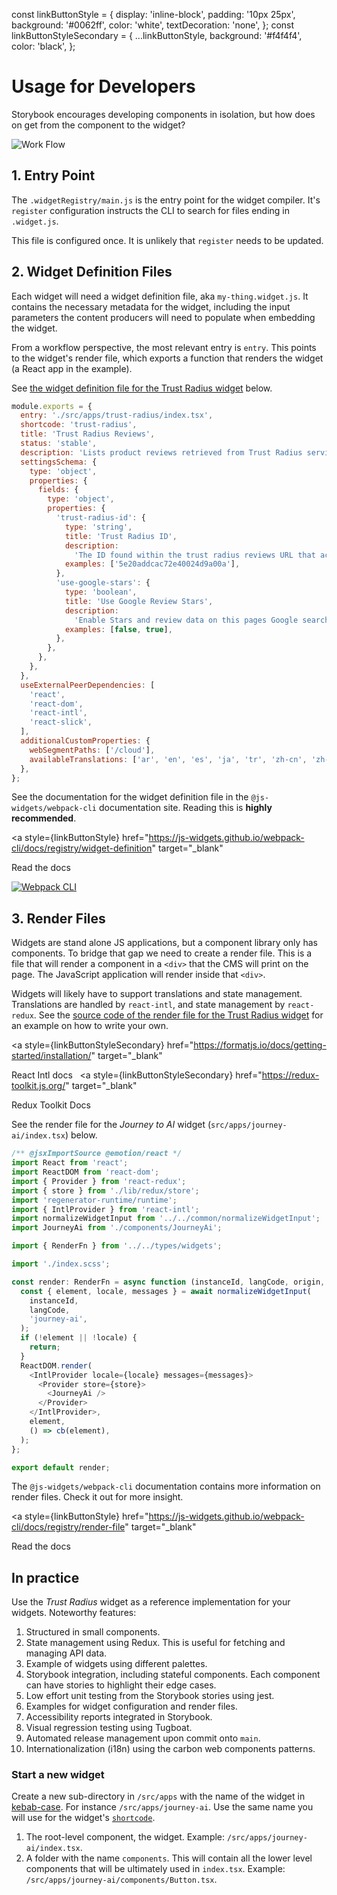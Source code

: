 const linkButtonStyle = {
  display: 'inline-block',
  padding: '10px 25px',
  background: '#0062ff',
  color: 'white',
  textDecoration: 'none',
};
const linkButtonStyleSecondary = {
  ...linkButtonStyle,
  background: '#f4f4f4',
  color: 'black',
};

<Meta title="Documentation/Contributing/Usage" />

# Usage for Developers

Storybook encourages developing components in isolation, but how does on get from the component to the widget?

<img src="wr-flow.png" alt="Work Flow" title="Work Flow" />

## 1. Entry Point

The `.widgetRegistry/main.js` is the entry point for the widget compiler. It's `register` configuration instructs the
CLI to search for files ending in `.widget.js`.

This file is configured once. It is unlikely that `register` needs to be updated.

## 2. Widget Definition Files

Each widget will need a widget definition file, aka `my-thing.widget.js`. It contains the necessary metadata for the
widget, including the input parameters the content producers will need to populate when embedding the widget.

From a workflow perspective, the most relevant entry is `entry`. This points to the widget's render file, which exports a function that renders the widget (a React app in the example).

See [the widget definition file for the Trust Radius widget](https://github.ibm.com/MSC-Cloud/hc-widgets/blob/development/src/apps/trust-radius/TrustRadius.widget.js) below.

```javascript
module.exports = {
  entry: './src/apps/trust-radius/index.tsx',
  shortcode: 'trust-radius',
  title: 'Trust Radius Reviews',
  status: 'stable',
  description: 'Lists product reviews retrieved from Trust Radius service.',
  settingsSchema: {
    type: 'object',
    properties: {
      fields: {
        type: 'object',
        properties: {
          'trust-radius-id': {
            type: 'string',
            title: 'Trust Radius ID',
            description:
              'The ID found within the trust radius reviews URL that activates the product reviews',
            examples: ['5e20addcac72e40024d9a00a'],
          },
          'use-google-stars': {
            type: 'boolean',
            title: 'Use Google Review Stars',
            description:
              'Enable Stars and review data on this pages Google search results? True or False',
            examples: [false, true],
          },
        },
      },
    },
  },
  useExternalPeerDependencies: [
    'react',
    'react-dom',
    'react-intl',
    'react-slick',
  ],
  additionalCustomProperties: {
    webSegmentPaths: ['/cloud'],
    availableTranslations: ['ar', 'en', 'es', 'ja', 'tr', 'zh-cn', 'zh-tw'],
  },
};
```

See the documentation for the widget definition file in the `@js-widgets/webpack-cli` documentation site. Reading this
is **highly recommended**.

<a
  style={linkButtonStyle}
  href="https://js-widgets.github.io/webpack-cli/docs/registry/widget-definition"
  target="_blank"
>
  Read the docs
</a>

[![Webpack CLI](https://camo.githubusercontent.com/3693a0ff1fefe7ac31adf36125d2ad1e6be65e1eb0133841a9f0d63f7aa8c30f/68747470733a2f2f6a732d776964676574732e6769746875622e696f2f7765627061636b2d636c692f696d672f646f63756d656e746174696f6e2d736974652e706e67)](https://js-widgets.github.io/webpack-cli)

## 3. Render Files

Widgets are stand alone JS applications, but a component library only has components. To bridge that gap we need to
create a render file. This is a file that will render a component in a `<div>` that the CMS will print on the page. The
JavaScript application will render inside that `<div>`.

Widgets will likely have to support translations and state management. Translations are handled by `react-intl`, and state management by `react-redux`.
See the [source code of the render file for the Trust Radius widget](https://github.ibm.com/MSC-Cloud/hc-widgets/blob/development/src/apps/trust-radius/render-trust-radius.jsx)
for an example on how to write your own.

<a
  style={linkButtonStyleSecondary}
  href="https://formatjs.io/docs/getting-started/installation/"
  target="_blank"
>
  React Intl docs
</a>
&nbsp;
<a
  style={linkButtonStyleSecondary}
  href="https://redux-toolkit.js.org/"
  target="_blank"
>
  Redux Toolkit Docs
</a>

See the render file for the _Journey to AI_ widget (`src/apps/journey-ai/index.tsx`) below.

```javascript
/** @jsxImportSource @emotion/react */
import React from 'react';
import ReactDOM from 'react-dom';
import { Provider } from 'react-redux';
import { store } from './lib/redux/store';
import 'regenerator-runtime/runtime';
import { IntlProvider } from 'react-intl';
import normalizeWidgetInput from '../../common/normalizeWidgetInput';
import JourneyAi from './components/JourneyAi';

import { RenderFn } from '../../types/widgets';

import './index.scss';

const render: RenderFn = async function (instanceId, langCode, origin, cb) {
  const { element, locale, messages } = await normalizeWidgetInput(
    instanceId,
    langCode,
    'journey-ai',
  );
  if (!element || !locale) {
    return;
  }
  ReactDOM.render(
    <IntlProvider locale={locale} messages={messages}>
      <Provider store={store}>
        <JourneyAi />
      </Provider>
    </IntlProvider>,
    element,
    () => cb(element),
  );
};

export default render;
```

The `@js-widgets/webpack-cli` documentation contains more information on render files. Check it out for more insight.

<a
  style={linkButtonStyle}
  href="https://js-widgets.github.io/webpack-cli/docs/registry/render-file"
  target="_blank"
>
  Read the docs
</a>

## In practice

Use the _Trust Radius_ widget as a reference implementation for your widgets. Noteworthy features:

1. Structured in small components.
2. State management using Redux. This is useful for fetching and managing API data.
3. Example of widgets using different palettes.
4. Storybook integration, including stateful components. Each component can have stories to highlight their edge cases.
5. Low effort unit testing from the Storybook stories using jest.
6. Examples for widget configuration and render files.
7. Accessibility reports integrated in Storybook.
8. Visual regression testing using Tugboat.
9. Automated release management upon commit onto `main`.
10. Internationalization (i18n) using the carbon web components patterns.

### Start a new widget

Create a new sub-directory in `/src/apps` with the name of the widget in [kebab-case](https://en.wikipedia.org/wiki/Letter_case#Kebab_case).
For instance `/src/apps/journey-ai`. Use the same name you will use for the widget's [`shortcode`](https://js-widgets.github.io/js-widgets/registry-schema/#items_shortcode).

1. The root-level component, the widget. Example: `/src/apps/journey-ai/index.tsx`.
2. A folder with the name `components`. This will contain all the lower level components that will be ultimately used in `index.tsx`. Example: `/src/apps/journey-ai/components/Button.tsx`.
